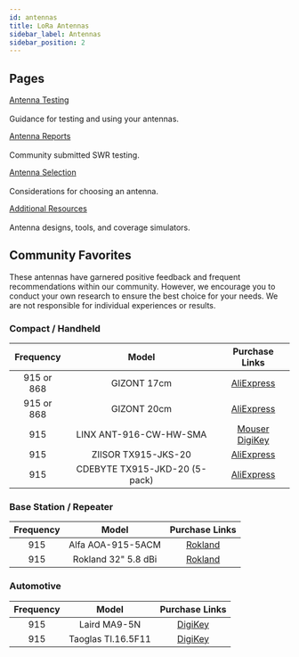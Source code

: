 ```yaml
---
id: antennas
title: LoRa Antennas
sidebar_label: Antennas
sidebar_position: 2
---
```


## Pages
[Antenna Testing](./testing.mdx)<br></br>
Guidance for testing and using your antennas.

[Antenna Reports](./antenna-report.mdx)<br></br>
Community submitted SWR testing.

[Antenna Selection](./lora-antennas.mdx)<br></br>
Considerations for choosing an antenna.

[Additional Resources](./resources.mdx)<br></br>
Antenna designs, tools, and coverage simulators.


## Community Favorites
These antennas have garnered positive feedback and frequent recommendations within our community. However, we encourage you to conduct your own research to ensure the best choice for your needs. We are not responsible for individual experiences or results.

### Compact / Handheld
| Frequency | Model | Purchase Links |
| :--: | :--: | :--: |
| 915 or 868 | GIZONT 17cm | [AliExpress](https://www.aliexpress.us/item/3256804421300249.html) |
| 915 or 868 | GIZONT 20cm | [AliExpress](https://www.aliexpress.us/item/3256804397374144.html) |
| 915 | LINX ANT-916-CW-HW-SMA | [Mouser](https://www.mouser.com/ProductDetail/TE-Connectivity-Linx-Technologies/ANT-916-CW-HW-SMA?qs=PKuFCuYbGOfeZQiEfd4fWA%3D%3D) [DigiKey](https://www.digikey.com/en/products/detail/te-connectivity-linx/ANT-916-CW-HW-SMA/2694126) |
| 915 | ZIISOR TX915-JKS-20 | [AliExpress](https://www.aliexpress.us/item/3256801688016561.html) |
| 915 | CDEBYTE TX915-JKD-20 (5-pack)| [AliExpress](https://www.aliexpress.us/item/3256803106771365.html) |

### Base Station / Repeater
| Frequency | Model | Purchase Links |
| :--: | :--: | :--: |
| 915 | Alfa AOA-915-5ACM | [Rokland](https://store.rokland.com/products/alfa-aoa-915-5acm-5-dbi-omni-outdoor-915mhz-802-11ah-mini-antenna-for-lora-halow-application) |
| 915 | Rokland 32" 5.8 dBi | [Rokland](https://store.rokland.com/collections/802-11ah-wi-fi-halow/products/5-8-dbi-n-male-omni-outdoor-915-mhz-antenna-large-profile-32-height-for-helium-rak-miner-2-nebra-indoor-bobcat) |

### Automotive
| Frequency | Model | Purchase Links |
| :--: | :--: | :--: |
| 915 | Laird MA9-5N | [DigiKey](https://www.digikey.com/en/products/detail/te-connectivity-laird/MA9-5N/3486940) |
| 915 | Taoglas TI.16.5F11 | [DigiKey](https://www.digikey.com/en/products/detail/taoglas-limited/TI-16-5F11/3724558) |
